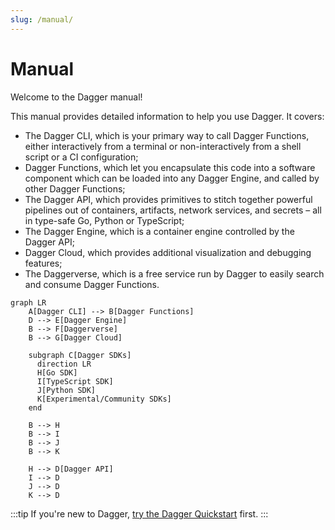 ```yaml
---
slug: /manual/
---
```


# Manual

Welcome to the Dagger manual!

This manual provides detailed information to help you use Dagger. It covers:

- The Dagger CLI, which is your primary way to call Dagger Functions, either interactively from a terminal or non-interactively from a shell script or a CI configuration;
- Dagger Functions, which let you encapsulate this code into a software component which can be loaded into any Dagger Engine, and called by other Dagger Functions;
- The Dagger API, which provides primitives to stitch together powerful pipelines out of containers, artifacts, network services, and secrets – all in type-safe Go, Python or TypeScript;
- The Dagger Engine, which is a container engine controlled by the Dagger API;
- Dagger Cloud, which provides additional visualization and debugging features;
- The Daggerverse, which is a free service run by Dagger to easily search and consume Dagger Functions.

```mermaid
graph LR
    A[Dagger CLI] --> B[Dagger Functions]
    D --> E[Dagger Engine]
    B --> F[Daggerverse]
    B --> G[Dagger Cloud]

    subgraph C[Dagger SDKs]
      direction LR
      H[Go SDK]
      I[TypeScript SDK]
      J[Python SDK]
      K[Experimental/Community SDKs]
    end

    B --> H
    B --> I
    B --> J
    B --> K

    H --> D[Dagger API]
    I --> D
    J --> D
    K --> D
```

:::tip
If you're new to Dagger, [try the Dagger Quickstart](../quickstart/index.mdx) first.
:::

